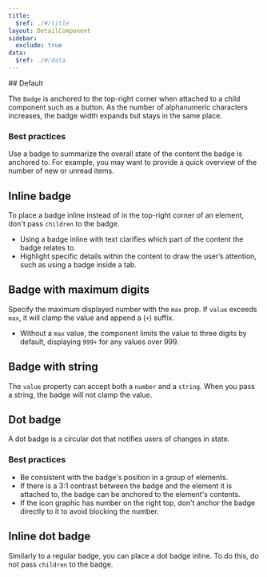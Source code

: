 ```yaml
---
title:
  $ref: ./#/title
layout: DetailComponent
sidebar:
  exclude: true
data:
  $ref: ./#/data
---
```


<LivePreviewControls>
<LivePreview componentName="badge" exampleName="Default">
## Default

The `Badge` is anchored to the top-right corner when attached to a child component such as a button. As the number of alphanumeric characters increases, the badge width expands but stays in the same place.

### Best practices

Use a badge to summarize the overall state of the content the badge is anchored to. For example, you may want to provide a quick overview of the number of new or unread items.

</LivePreview>
<LivePreview componentName="badge" exampleName="InlineBadge">

## Inline badge

To place a badge inline instead of in the top-right corner of an element, don't pass `children` to the badge.

- Using a badge inline with text clarifies which part of the content the badge relates to.
- Highlight specific details within the content to draw the user’s attention, such as using a badge inside a tab.

</LivePreview>
<LivePreview componentName="badge" exampleName="BadgeWithMaximumDigits">

## Badge with maximum digits

Specify the maximum displayed number with the `max` prop. If `value` exceeds `max`, it will clamp the value and append a (`+`) suffix.

- Without a `max` value, the component limits the value to three digits by default, displaying `999+` for any values over 999.

</LivePreview>
<LivePreview componentName="badge" exampleName="BadgeWithString">
    
## Badge with string

The `value` property can accept both a `number` and a `string`. When you pass a string, the badge will not clamp the value.

</LivePreview>

<LivePreview componentName="badge" exampleName="DotBadge">

## Dot badge

A dot badge is a circular dot that notifies users of changes in state.

### Best practices

- Be consistent with the badge's position in a group of elements.
- If there is a 3:1 contrast between the badge and the element it is attached to, the badge can be anchored to the element's contents.
- If the icon graphic has number on the right top, don't anchor the badge directly to it to avoid blocking the number.
</LivePreview>

<LivePreview componentName="badge" exampleName="InlineDotBadge">

## Inline dot badge

Similarly to a regular badge, you can place a dot badge inline. To do this, do not pass `children` to the badge.

</LivePreview>
</LivePreviewControls>
